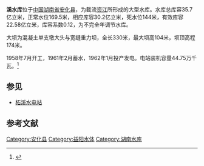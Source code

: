 {{Infobox reservoir
|name                     = 柘溪水库
|nickname                 = 
|image                    = 201908 Shanghai-Kunming Railway Zi River Bridge in Pingkou, Anhua.jpg
|image_caption            = 
|map                      = 
|map_caption              = 
|code                     = BFF11001501
|class                    = 大（一）型水库
|location_of_reservoir    = [[湖南省|湖南省]][[益阳市|益阳市]][[安化县|安化县]]
|location_of_dam          = 
|inflow                   = [[资江|资江]]
|outflow                  = 
|catchment_area           = 22640
|reservoir_area           = 
|mean_depth               = 
|maximum_depth            = 
|flood_level              = 
|normal_water_level       = 169.5
|dead_water_level         = 
|water_quality            = 
|island                   = 
|maximum_storage_capacity = 35.7亿
|normal_storage_capacity  = 30.2亿
|dead_storage_capacity    = 
|type_of_dam              = 混凝土单支墩大头与宽缝重力坝
|elevation_of_dam         = 174
|height_of_dam            = 104
|length_of_dam            = 330
|width_of_dam             = 
|installed_capacity       = 44.75万千瓦
|start                    = 1958年7月
|complete                 = 1962年1月
|cost                     = 
|emigrate                 = 
|latd              = 28
|latm              = 19
|lats              = 44
|latNS             = N
|longd             = 117
|longm             = 07
|longs             = 40
|longEW            = E
|website           = 
|footnotes         = 
}}
'''{{zy|柘|Zhè}}溪水库'''位于[[中国|中国]][[湖南省|湖南省]][[安化县|安化县]]，为截流[[资江|资江]]所形成的大型水库。水库总库容35.7亿立米，正常水位169.5米，相应库容30.2亿立米，死水位144米，有效库容22.58亿立米，库容系数0.12，为不完全年调节水库。

大坝为混凝土单支墩大头与宽缝重力坝，全长330米，最大坝高104米，坝顶高程174米。

1958年7月开工，1961年2月蓄水，1962年1月投产发电。电站装机容量44.75万千瓦。<ref>{{cite web|url=http://www.hnwr.gov.cn/news/html/2004/11/20041117135035-1.htm|title=水利工程：柘溪水库|accessdate=2009-12-11|author=|publisher=湖南水利信息网|language=zh-hans|deadurl=yes|archiveurl=https://web.archive.org/web/20070804144509/http://www.hnwr.gov.cn/news/html/2004/11/20041117135035-1.htm|archivedate=2007-08-04}}</ref>

==参见==
*[[柘溪水电站|柘溪水电站]]

==参考文献==
<div class="references-small">
<references></references>
</div>

{{DEFAULTSORT:Zhe}}
[[Category:安化县|Category:安化县]]
[[Category:益阳水体|Category:益阳水体]]
[[Category:湖南水库|Category:湖南水库]]